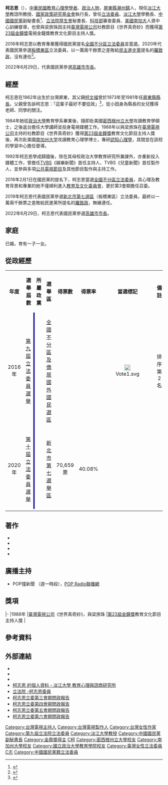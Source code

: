 {{Refimprove|time=2022-06-30T08:37:48+00:00}}
{{Infobox Officeholder
| name          = 柯志恩<br/><small>Ko, Chih-En</small>
| image name    = 柯志恩委員 (cropped).jpg
| imagesize     = 200px
| order         = {{KMT}}第20屆副[[秘書長|秘書長]]
| chairman      = [[江啟臣|江啟臣]]
| secretary_general = [[李乾龍|李乾龍]]
| alongside = [[李彥秀|李彥秀]]、[[謝龍介|謝龍介]]、[[黃奎博|黃奎博]]
| term_start    = 2020年3月18日
| term_end      = 2021年10月5日
| order1        = {{ROC}}第9屆[[立法委員|立法委員]]
| term_start1   = 2016年2月1日
| term_end1     = 2020年1月31日
| constituency1 = [[全國不分區及僑居國外國民立法委員選舉區|全國不分區及僑居國外國民立法委員選舉區]]
| sex           = 女
| party         = {{KMT}}
| birth_date    = {{birth_date_and_age|1962|4|29}}
| birth_place   = {{ROC}}[[臺灣省|臺灣省]][[屏東縣|屏東縣]][[潮州鎮|潮州鎮]]
| native place  = [[臺灣省|臺灣省]][[屏東縣|屏東縣]]
| nationality   = {{ROC}}
| parents       = [[柯文福|柯文福]] （父）
| spouse        = 洪德成<ref name=三立新聞網20220630>{{cite web |accessdate=2022-06-30 |language=zh-tw |deadurl=no |url=https://news.campaign.yahoo.com.tw/2022-election/article.php?id=77d7a1e9-5df0-3e29-a100-8431aae6f2a8 |title=認陽光女孩！柯志恩：「側翼攻擊」我9年前在美國置產百坪 |first= |last= |author=鄭佩玟 |publisher=[[三立新聞網|三立新聞網]] |date=2022-06-30 |archiveurl= |archivedate=}}</ref>
| children      = 2
| nickname      = 柯太太
| educate       = 
* [[美國|美國]][[南加州大學|南加州大學]]教育心理學博士
* 美國[[密西根州立大學|密西根州立大學]]教育學碩士
* [[國立政治大學|國立政治大學]]教育學系[[教育學|教育學]]學士
* [[國立屏東女子高級中學|臺灣省立屏東女子高級中學]]
| past          =
* [[臺灣電視公司|臺灣電視公司]]《世界真奇妙》主持人
* 美國南加州大學人力資源中心訓練督導
* 國立政治大學教育學系兼任副教授
* [[輔仁大學|輔仁大學]]生活應用科學系兼任副教授
* [[TVBS|TVBS]]《娛樂新聞》首任主持人
* TVBS《兒童新聞》首任製作人
* [[行政院新聞局|行政院新聞局]]2000年[[金鼎獎|金鼎獎]]得主
* [[淡江大學|淡江大學]]師資培育中心專任副教授
* 淡江大學教育心理與諮商研究所專任副教授兼創所所長
* 淡江大學教育心理與諮商研究所專任教授
* 淡江大學師資培育中心專任教授
* 淡江大學學務長
* [[中華民國科技部|科技部]]學術研究補助獎勵心理學門審查委員
* [[高等教育評鑑中心|高等教育評鑑中心]]心理學門評鑑委員
* 北一區大專校院學生事務協調聯絡中心工作小組委員
* [[立法院|立法院]]委員<br><span style="color: blue;">（2016年2月1日－2020年1月31日）</span>
* [[中國國民黨|中國國民黨]]婦女部主任<br><span style="color: blue;">（2017年10月18日－）</span>
* [[立法院厚生會|立法院厚生會]]（第27屆）秘書長<br><span style="color: blue;">（2018年12月21日－2020年1月31日）</span>
* [[中國國民黨中央委員會|中國國民黨中央委員會]]副秘書長<br><span style="color: blue;">（2020年3月18日－）</span>
}}

'''柯志恩'''（{{bd|1962年|4月29日}}），[[中華民國|中華民國]][[教育心理學|教育心理學]][[學者|學者]]、[[政治人物|政治人物]]，[[屏東縣|屏東縣]][[潮州鎮|潮州鎮]]人，現任[[淡江大學|淡江大學]]教諮所教授、[[國家政策研究基金會|國家政策研究基金會]]執行長，曾任[[立法委員|立法委員]]、[[淡江大學|淡江大學]]學務長、[[中國國民黨|中國國民黨]]副秘書長<ref name=TVBS新聞網20201220>{{cite news |accessdate=2022-06-30 |language=zh-tw |deadurl=no |url=https://news.tvbs.com.tw/politics/1435528 |title=挺朱挺江都尷尬？　「李柯太太」傳淡出黨中央 |first= |last= |author=柳采葳 |publisher=[[TVBS新聞網|TVBS新聞網]] |date=2020-12-20 |archiveurl= |archivedate= }}</ref>、[[立法院厚生會|立法院厚生會]]秘書長、[[中華民國科技部|科技部]]審查委員、[[美國|美國]][[南加大|南加大]]人資中心訓練督導，也曾與梁旅珠因主持[[臺灣電視公司|臺灣電視公司]]社教節目《世界真奇妙》而獲得[[第23屆金鐘獎|第23屆金鐘獎]]電視金鐘獎教育文化節目主持人獎。

2016年柯志恩以教育專業獲得國民黨提名[[全國不分區及僑居國外國民立法委員選舉區|全國不分區立法委員]]並當選。2020年代表國民黨參選[[板橋東區|板橋東區]]立法委員，以一萬兩千餘票之差敗給[[民主進步黨|民主進步黨]]提名的[[羅致政|羅致政]]，沒有連任<ref name=>{{cite news |accessdate=2022-06-30 |language=zh-tw |deadurl=no |url=https://tw.appledaily.com/headline/20200112/YBFDGIVKR2QBN3CZSYEMI4BQQE/ |title=優質形象不敵在地力量 柯志恩意外落馬 |first= |last= |author=綜合報導 |publisher=[[蘋果新聞網|蘋果新聞網]] |date=2020-01-12 |archiveurl= |archivedate= }}</ref>。

2022年6月29日，代表國民黨參選[[高雄市市長|高雄市市長]]。

== 經歷 ==
柯志恩在1962年出生於台灣屏東，其父親[[柯文福|柯文福]]曾於1973年至1981年任[[屏東縣縣長|屏東縣縣長]]。父親曾告訴柯志恩：「這輩子最好不要從政」<ref>{{Cite web |publisher=[[新新聞|新新聞]] |author=杜承翰 |date=2017-05-30 |title=「爸爸告訴我不要從政」 蘇巧慧、柯志恩對談「屏東縣長女兒」的壓力 |url=https://www.storm.mg/article/274652 |website=www.storm.mg |language=zh-TW |access-date=2022-06-30}}</ref>，從小因身為縣長的女兒獲得老師、同學的關注。

1984年她從[[國立政治大學|政治大學]]教育學系畢業後，隨即赴美國[[密西根州立大學|密西根州立大學]]攻讀教育學碩士，之後返台擔任大學講師並投身電視媒體工作。1988年以與梁旅珠在[[臺灣電視公司|臺灣電視公司]]主持的社教節目《世界真奇妙》獲得[[第23屆金鐘獎|第23屆金鐘獎]]教育文化節目主持人獎後，再次赴美國[[南加州大学|南加州大学]]攻讀教育心理學博士，專研[[認知心理學|認知心理學]]，其間並在該校的學習中心擔任督導。

1992年柯志恩學成歸國後，除在其母校政治大學教育研究所兼課外，亦重新投入媒體工作，曾擔任[[TVBS|TVBS]]《娛樂新聞》首任主持人、TVBS《兒童新聞》首任製作人，並參與多項[[公共電視節目|公共電視節目]]及其他節目製作與主持工作。

2016年2月1日在國民黨的提名下，柯志恩當選[[全國不分區及僑居國外國民立法委員選舉區|全國不分區立法委員]]，具心理及教育背景和專業的她不僅順利進入[[立法院教育及文化委員會|教育及文化委員會]]，更於第3會期擔任召委。

2019年柯志恩代表國民黨參選[[新北市第七選舉區_(立法委員)|新北市第七選區]]（板橋東區）立法委員，最終以一萬兩千餘票之差敗給民進黨所提名的[[羅致政|羅致政]]，無緣連任。

2022年6月29日，柯志恩代表國民黨參選[[高雄市市長|高雄市市長]]。

== 家庭 ==
已婚，育有一子一女。

== 從政經歷 ==
{| class="wikitable"
|align="center"|'''年度'''
|align="center"|'''選舉屆數'''
|align="center"|'''所屬政黨'''
|align="center"|'''選舉區'''
|align="center"|'''得票數'''
|align="center"|'''得票率'''
|align="center"|'''當選標記'''
|align="center"|'''備註'''
|-
|align="center"|2016年
|align="center"|[[2016年中華民國立法委員選舉|第九屆立法委員選舉]]
|style="border-left:4px solid #000099;"align="center"|{{kmt}}
|align="center"|[[全國不分區及僑居國外國民選區|全國不分區及僑居國外國民選區]]
|{{N/a}}
|{{N/a}}
|align="center"|[[File:Vote1.svg|20px]]
|align="center"|排序第2名
|-
|align="center"|2020年
|align="center"|[[2020年中華民國立法委員選舉|第十屆立法委員選舉]]
|style="border-left:4px solid #000099;"align="center"|{{kmt}}
|align="center"|[[新北市第七選舉區|新北市第七選舉區]]
|align="center"|70,659票
|align="center"|40.08%
|align="center"|
|align="center"|
|-
|}

== 著作 ==
* {{cite book |title=惡媽進化論 |date=2010 |publisher=高寶國際 |isbn=9789861855141}}
* {{cite book |title=哪個媽媽不抓狂 : 野蠻天使vs.瘋狂媽咪的親子戰爭 |date=2006 |publisher=高寶國際 |isbn=9861850112}}
* {{cite book |title=柯志恩談母職心體驗|date=2002 |publisher=高富國際文化 |isbn=9867806298}}
* {{cite book |title=我的存在不荒謬 |date=2001 |publisher=水晶 |isbn=9574674975}}

== 廣播主持==
* POP撞新聞 （週一時段），[[POP_Radio聯播網|POP Radio聯播網]] 

== 獎項 ==
{{awards table}}
|-
|1988年
|[[臺灣電視公司|臺灣電視公司]]《世界真奇妙》，與梁旅珠
|[[第23屆金鐘獎|第23屆金鐘獎]]教育文化節目主持人獎
|{{won}}
{{end}}

== 參考資料 ==
{{Reflist}}

==外部連結==
*{{facebook|KoChihEn}}
*{{Instagram|prof.kochihen}}
*{{YouTube|channel=UCmDcMkSjhyj2R91z0FlGjAA}}
*[http://www.edpsy.tku.edu.tw/info/index.php?PID=9 柯志恩 的個人資料 - 淡江大學 教育心理與諮商研究所] {{Wayback|url=http://www.edpsy.tku.edu.tw/info/index.php?PID=9 |date=20200216040534 }}
*[https://www.ly.gov.tw/Pages/List.aspx?nodeid=1847 立法院 -柯志恩委員] {{Wayback|url=https://www.ly.gov.tw/Pages/List.aspx?nodeid=1847 |date=20190528203625 }}
*[https://issuu.com/296766/docs/_________________________________.p 柯志恩立委第三會期問政報告] {{Wayback|url=https://issuu.com/296766/docs/_________________________________.p |date=20200216040536 }}
*[https://issuu.com/296766/docs/9-4____________________ 柯志恩立委第四會期問政報告] {{Wayback|url=https://issuu.com/296766/docs/9-4____________________ |date=20200919163737 }}
*[https://issuu.com/296766/docs/9-5____ 柯志恩立委第五會期問政報告] {{Wayback|url=https://issuu.com/296766/docs/9-5____ |date=20200216040533 }}
*[https://issuu.com/296766/docs/9-6_______ 柯志恩立委第六會期問政報告] {{Wayback|url=https://issuu.com/296766/docs/9-6_______ |date=20200216040543 }}

{{中華民國第九屆立法委員}}
{{金鐘獎教育文化節目主持人}}

{{DEFAULTSORT:Ko柯}}
[[Category:台灣電視主持人|Category:台灣電視主持人]]
[[Category:台灣電視製作人|Category:台灣電視製作人]]
[[Category:台灣女性作家|Category:台灣女性作家]]
[[Category:第九屆立法院立法委員|Category:第九屆立法院立法委員]]
[[Category:淡江大學教授|Category:淡江大學教授]]
[[Category:中國國民黨副秘書長|Category:中國國民黨副秘書長]]
[[Category:金鼎獎得主|Category:金鼎獎得主]]
[[Category:電視金鐘獎教育文化節目主持人得主|C柯]]
[[Category:密西根州立大學校友|Category:密西根州立大學校友]]
[[Category:南加州大學校友|Category:南加州大學校友]]
[[Category:國立政治大學教育學院校友|Category:國立政治大學教育學院校友]]
[[Category:臺灣女性立法委員|Category:臺灣女性立法委員]]
[[Category:柯姓|C志]]
[[Category:中國國民黨籍立法委員|Category:中國國民黨籍立法委員]]